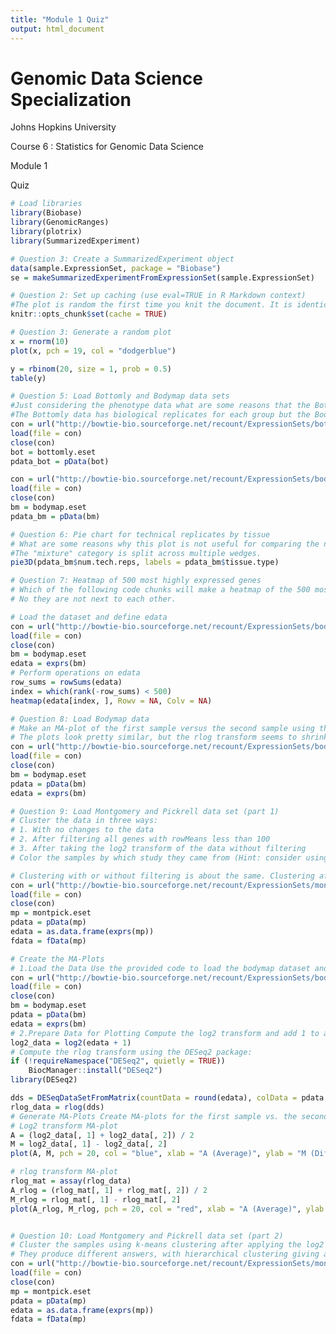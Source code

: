 ---
title: "Module 1 Quiz"
output: html_document
---

# Genomic Data Science Specialization

Johns Hopkins University

Course 6 : Statistics for Genomic Data Science

Module 1

Quiz

```{r }
# Load libraries
library(Biobase)
library(GenomicRanges)
library(plotrix)
library(SummarizedExperiment)

# Question 3: Create a SummarizedExperiment object
data(sample.ExpressionSet, package = "Biobase")
se = makeSummarizedExperimentFromExpressionSet(sample.ExpressionSet)

# Question 2: Set up caching (use eval=TRUE in R Markdown context)
#The plot is random the first time you knit the document. It is identical to the first time the second time you knit the document. After removing the folders test_cache and test_files they generate new random versions.
knitr::opts_chunk$set(cache = TRUE)

# Question 3: Generate a random plot
x = rnorm(10)
plot(x, pch = 19, col = "dodgerblue")

y = rbinom(20, size = 1, prob = 0.5)
table(y)

# Question 5: Load Bottomly and Bodymap data sets
#Just considering the phenotype data what are some reasons that the Bottomly data set is likely a better experimental design than the Bodymap data? Imagine the question of interest in the Bottomly data is to compare strains and in the Bodymap data it is to compare tissues.
#The Bottomly data has biological replicates for each group but the Bodymap data does not. 
con = url("http://bowtie-bio.sourceforge.net/recount/ExpressionSets/bottomly_eset.RData")
load(file = con)
close(con)
bot = bottomly.eset
pdata_bot = pData(bot)

con = url("http://bowtie-bio.sourceforge.net/recount/ExpressionSets/bodymap_eset.RData")
load(file = con)
close(con)
bm = bodymap.eset
pdata_bm = pData(bm)

# Question 6: Pie chart for technical replicates by tissue
# What are some reasons why this plot is not useful for comparing the number of technical replicates by tissue (you may need to install the plotrix package).
#The "mixture" category is split across multiple wedges. 
pie3D(pdata_bm$num.tech.reps, labels = pdata_bm$tissue.type)

# Question 7: Heatmap of 500 most highly expressed genes
# Which of the following code chunks will make a heatmap of the 500 most highly expressed genes (as defined by total count), without re-ordering due to clustering? Are the highly expressed samples next to each other in sample order?
# No they are not next to each other.

# Load the dataset and define edata
con = url("http://bowtie-bio.sourceforge.net/recount/ExpressionSets/bodymap_eset.RData")
load(file = con)
close(con)
bm = bodymap.eset
edata = exprs(bm)
# Perform operations on edata
row_sums = rowSums(edata)
index = which(rank(-row_sums) < 500)
heatmap(edata[index, ], Rowv = NA, Colv = NA)

# Question 8: Load Bodymap data
# Make an MA-plot of the first sample versus the second sample using the log2 transform (hint: you may have to add 1 first) and the rlog transform from the DESeq2 package. How are the two MA-plots different? Which kind of genes appear most different in each plot?
# The plots look pretty similar, but the rlog transform seems to shrink the low abundance genes more. In both cases, the genes in the middle of the expression distribution show the biggest differences.
con = url("http://bowtie-bio.sourceforge.net/recount/ExpressionSets/bodymap_eset.RData")
load(file = con)
close(con)
bm = bodymap.eset
pdata = pData(bm)
edata = exprs(bm)

# Question 9: Load Montgomery and Pickrell data set (part 1)
# Cluster the data in three ways:
# 1. With no changes to the data
# 2. After filtering all genes with rowMeans less than 100
# 3. After taking the log2 transform of the data without filtering
# Color the samples by which study they came from (Hint: consider using the function myplclust.R in the package  rafalib available from CRAN and looking at the argument  lab.col.)

# Clustering with or without filtering is about the same. Clustering after the log2 transform shows better clustering with respect to the study variable. The likely reason is that the highly skewed distribution doesn't match the Euclidean distance metric being used in the clustering example.
con = url("http://bowtie-bio.sourceforge.net/recount/ExpressionSets/montpick_eset.RData")
load(file = con)
close(con)
mp = montpick.eset
pdata = pData(mp)
edata = as.data.frame(exprs(mp))
fdata = fData(mp)

# Create the MA-Plots
# 1.Load the Data Use the provided code to load the bodymap dataset and extract the necessary data.
con = url("http://bowtie-bio.sourceforge.net/recount/ExpressionSets/bodymap_eset.RData")
load(file = con)
close(con)
bm = bodymap.eset
pdata = pData(bm)
edata = exprs(bm)
# 2.Prepare Data for Plotting Compute the log2 transform and add 1 to avoid log of zero:
log2_data = log2(edata + 1)
# Compute the rlog transform using the DESeq2 package:
if (!requireNamespace("DESeq2", quietly = TRUE)) 
    BiocManager::install("DESeq2")
library(DESeq2)

dds = DESeqDataSetFromMatrix(countData = round(edata), colData = pdata, design = ~1)
rlog_data = rlog(dds)
# Generate MA-Plots Create MA-plots for the first sample vs. the second sample for both transformations:
# Log2 transform MA-plot
A = (log2_data[, 1] + log2_data[, 2]) / 2
M = log2_data[, 1] - log2_data[, 2]
plot(A, M, pch = 20, col = "blue", xlab = "A (Average)", ylab = "M (Difference)", main = "Log2 Transform")

# rlog transform MA-plot
rlog_mat = assay(rlog_data)
A_rlog = (rlog_mat[, 1] + rlog_mat[, 2]) / 2
M_rlog = rlog_mat[, 1] - rlog_mat[, 2]
plot(A_rlog, M_rlog, pch = 20, col = "red", xlab = "A (Average)", ylab = "M (Difference)", main = "rlog Transform")


# Question 10: Load Montgomery and Pickrell data set (part 2)
# Cluster the samples using k-means clustering after applying the log2 transform (be sure to add 1). Set a seed for reproducible results (use set.seed(1235)). If you choose two clusters, do you get the same two clusters as you get if you use the cutree function to cluster the samples into two groups? Which cluster matches most closely to the study labels?
# They produce different answers, with hierarchical clustering giving a much more unbalanced clustering. The k-means clustering matches study better. 
con = url("http://bowtie-bio.sourceforge.net/recount/ExpressionSets/montpick_eset.RData")
load(file = con)
close(con)
mp = montpick.eset
pdata = pData(mp)
edata = as.data.frame(exprs(mp))
fdata = fData(mp)

```